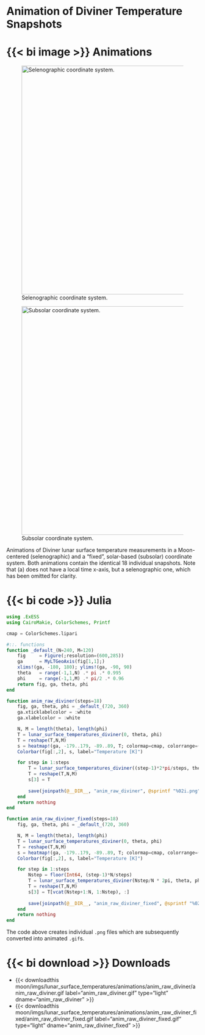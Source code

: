 ::: {.column-page-right}
::: {.callout-note collapse="true"}
# Animation of Diviner Temperature Snapshots

::: {.panel-tabset}

# {{< bi image >}} Animations

::: {#fig-lunar_surface_temperatures_diviner_animations layout-ncol=2}

![Selenographic coordinate system.](./moon/imgs/lunar_surface_temperatures/animations/anim_raw_diviner/anim_raw_diviner.gif){#fig-lunar_surface_temperatures_diviner_animations_raw width="600px"}

![Subsolar coordinate system.](./moon/imgs/lunar_surface_temperatures/animations/anim_raw_diviner_fixed/anim_raw_diviner_fixed.gif){#fig-lunar_surface_temperatures_diviner_animations_raw_fixed width="600px"}

Animations of Diviner lunar surface temperature measurements in a Moon-centered (selenographic) and a "fixed", solar-based (subsolar) coordinate system. Both animations contain the identical 18 individual snapshots. Note that (a) does not have a local time x-axis, but a selenographic one, which has been omitted for clarity.
:::

# {{< bi code >}} Julia
```julia
using .ExESS
using CairoMakie, ColorSchemes, Printf

cmap = ColorSchemes.lipari

#::. functions
function _default_(N=240, M=120)
    fig     = Figure(;resolution=(600,285))
    ga      = MyLTGeoAxis(fig[1,1];)
    xlims!(ga, -180, 180); ylims!(ga, -90, 90)
    theta   = range(-1,1,N) .* pi .* 0.995
    phi     = range(-1,1,M) .* pi/2 .* 0.96
    return fig, ga, theta, phi
end

function anim_raw_diviner(steps=18)
    fig, ga, theta, phi = _default_(720, 360)
    ga.xticklabelcolor = :white
    ga.xlabelcolor = :white

    N, M = length(theta), length(phi)
    T = lunar_surface_temperatures_diviner(0, theta, phi)
    T = reshape(T,N,M)
    s = heatmap!(ga, -179..179, -89..89, T; colormap=cmap, colorrange=(50,400))
    Colorbar(fig[:,2], s, label="Temperature [K]") 

    for step in 1:steps
        T = lunar_surface_temperatures_diviner((step-1)*2*pi/steps, theta, phi)
        T = reshape(T,N,M)
        s[3] = T
        
        save(joinpath(@__DIR__, "anim_raw_diviner", @sprintf "%02i.png" step), fig, px_per_unit=4)
    end
    return nothing
end

function anim_raw_diviner_fixed(steps=18)
    fig, ga, theta, phi = _default_(720, 360)

    N, M = length(theta), length(phi)
    T = lunar_surface_temperatures_diviner(0, theta, phi)
    T = reshape(T,N,M)
    s = heatmap!(ga, -179..179, -89..89, T; colormap=cmap, colorrange=(50,400))
    Colorbar(fig[:,2], s, label="Temperature [K]") 

    for step in 1:steps
        Nstep = floor(Int64, (step-1)*N/steps)
        T = lunar_surface_temperatures_diviner(Nstep/N * 2pi, theta, phi)
        T = reshape(T,N,M)
        s[3] = T[vcat(Nstep+1:N, 1:Nstep), :]
        
        save(joinpath(@__DIR__, "anim_raw_diviner_fixed", @sprintf "%02i.png" step), fig, px_per_unit=4)
    end
    return nothing
end
```

The code above creates individual `.png` files which are subsequently converted into animated `.gif`s.

# {{< bi download >}} Downloads

* {{< downloadthis moon/imgs/lunar_surface_temperatures/animations/anim_raw_diviner/anim_raw_diviner.gif label="anim_raw_diviner.gif" type="light" dname="anim_raw_diviner" >}}
* {{< downloadthis moon/imgs/lunar_surface_temperatures/animations/anim_raw_diviner_fixed/anim_raw_diviner_fixed.gif label="anim_raw_diviner_fixed.gif" type="light" dname="anim_raw_diviner_fixed" >}}

:::

:::

:::